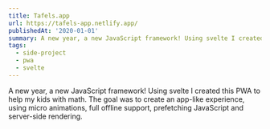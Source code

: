 ```yaml
---
title: Tafels.app
url: https://tafels-app.netlify.app/
publishedAt: '2020-01-01'
summary: A new year, a new JavaScript framework! Using svelte I created this PWA to help my kids with math. The goal was to create an app-like experience, using micro animations, full offline support, prefetching JavaScript and server-side rendering.
tags: 
  - side-project
  - pwa
  - svelte
---
```


A new year, a new JavaScript framework! Using svelte I created this PWA to help my kids with math. The goal was to create an app-like experience, using micro animations, full offline support, prefetching JavaScript and server-side rendering.
